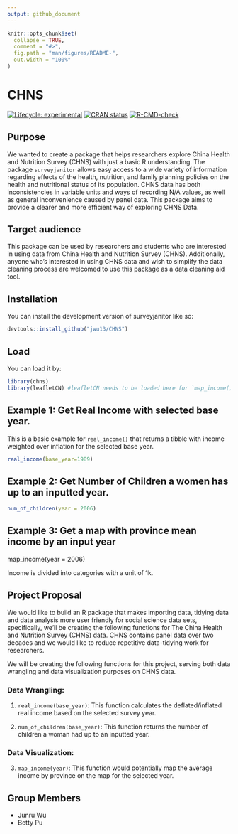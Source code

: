 ```yaml
---
output: github_document
---
```



<!-- README.md is generated from README.Rmd. Please edit that file -->

```r
knitr::opts_chunk$set(
  collapse = TRUE,
  comment = "#>",
  fig.path = "man/figures/README-",
  out.width = "100%"
)
```

# CHNS

<!-- badges: start -->
[![Lifecycle: experimental](https://img.shields.io/badge/lifecycle-experimental-orange.svg)](https://lifecycle.r-lib.org/articles/stages.html#experimental)
[![CRAN status](https://www.r-pkg.org/badges/version/surveyjanitor)](https://CRAN.R-project.org/package=surveyjanitor)
[![R-CMD-check](https://github.com/jwu13/CHNS/actions/workflows/R-CMD-check.yaml/badge.svg)](https://github.com/jwu13/CHNS/actions/workflows/R-CMD-check.yaml)
<!-- badges: end -->


## Purpose

We wanted to create a package that helps researchers explore China Health and Nutrition Survey (CHNS) with just a basic R understanding. The package `surveyjanitor` allows easy access to a wide variety of information regarding effects of the health, nutrition, and family planning policies on the health and nutritional status of its population. CHNS data has both inconsistencies in variable units and ways of recording N/A values, as well as general inconvenience caused by panel data. This package aims to provide a clearer and more efficient way of exploring CHNS Data.

## Target audience

This package can be used by researchers and students who are interested in using data from China Health and Nutrition Survey (CHNS). Additionally, anyone who’s interested in using CHNS data and wish to simplify the data cleaning process are welcomed to use this package as a data cleaning aid tool.


## Installation

You can install the development version of surveyjanitor like so:
```r
devtools::install_github("jwu13/CHNS")
```


## Load

You can load it by:

```r
library(chns)
library(leafletCN) #leafletCN needs to be loaded here for `map_income()` function
```

## Example 1: Get Real Income with selected base year.

This is a basic example for `real_income()` that returns a tibble with income weighted over inflation for the selected base year.
```r
real_income(base_year=1989) 
```

## Example 2: Get Number of Children a women has up to an inputted year.

```r
num_of_children(year = 2006) 
```

## Example 3: Get a map with province mean income by an input year


map_income(year = 2006)

Income is divided into categories with a unit of 1k.


## Project Proposal

We would like to build an R package that makes importing data, tidying data and data analysis more user friendly for social science data sets, specifically, we'll be creating the following functions for The China Health and Nutrition Survey (CHNS) data. CHNS contains panel data over two decades and we would like to reduce repetitive data-tidying work for researchers.

We will be creating the following functions for this project, serving both data wrangling and data visualization purposes on CHNS data.

### Data Wrangling:
1) `real_income(base_year)`: This function calculates the deflated/inflated real income based on the selected survey year. 

2) `num_of_children(base_year)`: This function returns the number of children a woman had up to an inputted year. 

### Data Visualization:
3) `map_income(year)`: This function would potentially map the average income by province on the map for the selected year.


## Group Members 

- Junru Wu
- Betty Pu



